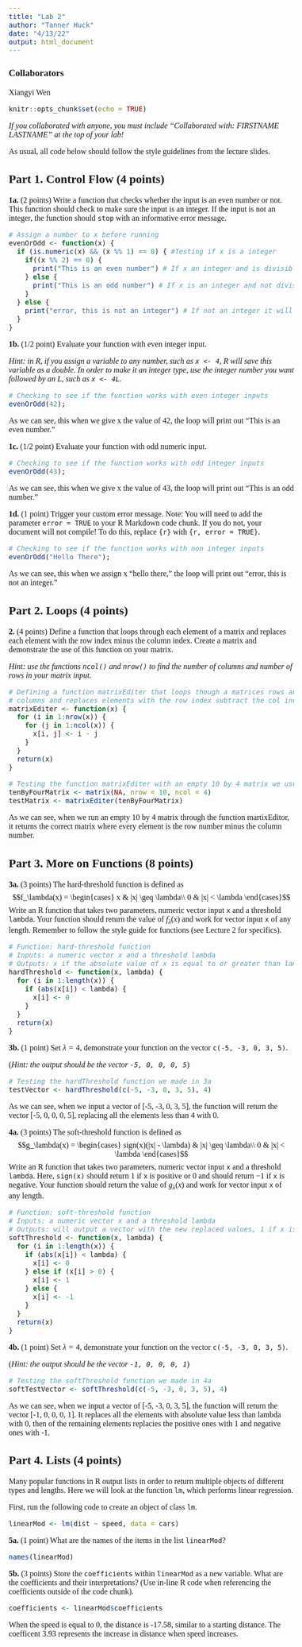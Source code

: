 ---
title: "Lab 2"
author: "Tanner Huck"
date: "4/13/22"
output: html_document
---

<!--- Begin styling code. --->
<style type="text/css">
/* Whole document: */
body{
  font-family: "Palatino Linotype", "Book Antiqua", Palatino, serif;
  font-size: 12pt;
}
h1.title {
  font-size: 38px;
  text-align: center;
}
h4.author {
  font-size: 18px;
  text-align: center;
}
h4.date {
  font-size: 18px;
  text-align: center;
}
</style>
<!--- End styling code. --->

### Collaborators

Xiangyi Wen

```{r setup, include=FALSE}
knitr::opts_chunk$set(echo = TRUE)
```

*If you collaborated with anyone, you must include "Collaborated with: FIRSTNAME LASTNAME" at the top of your lab!*

As usual, all code below should follow the style guidelines from the lecture slides.

## Part 1. Control Flow (4 points)

**1a.** (2 points) Write a function that checks whether the input is an even number or not. This function should check to make sure the input is an integer. If the input is not an integer, the function should `stop` with an informative error message.

```{r function to check if a number is even}
# Assign a number to x before running
evenOrOdd <- function(x) {
  if (is.numeric(x) && (x %% 1) == 0) { #Testing if x is a integer
    if((x %% 2) == 0) {
      print("This is an even number") # If x an integer and is divisible by 2 it will print this
    } else {
      print("This is an odd number") # If x is an integer and not divisible by 2 it will print this
    }
  } else {
    print("error, this is not an integer") # If not an integer it will print this
  }
}
```

**1b.** (1/2 point) Evaluate your function with even integer input.

*Hint: in R, if you assign a variable to any number, such as `x <- 4`, R will save this variable as a double. In order to make it an integer type, use the integer number you want followed by an L, such as `x <- 4L`.* 

```{r checking function with even}
# Checking to see if the function works with even integer inputs
evenOrOdd(42);
```

As we can see, this when we give x the value of 42, the loop will print out "This is an even number."  

**1c.** (1/2 point) Evaluate your function with odd numeric input.

```{r checking function with odd}
# Checking to see if the function works with odd integer inputs
evenOrOdd(43);
```
As we can see, this when we give x the value of 43, the loop will print out "This is an odd number." 

**1d.** (1 point) Trigger your custom error message. Note: You will need to add the parameter `error = TRUE` to your R Markdown code chunk. If you do not, your document will not compile! To do this, replace ```{r}``` with ```{r, error = TRUE}```. 

```{r checking function with non-integer}
# Checking to see if the function works with non integer inputs
evenOrOdd("Hello There");
```
As we can see, this when we assign x "hello there," the loop will print out "error, this is not an integer."

## Part 2. Loops (4 points)

**2.** (4 points) Define a function that loops through each element of a matrix and replaces each element with the row index minus the column index. Create a matrix and demonstrate the use of this function on your matrix.

*Hint: use the functions `ncol()` and `nrow()` to find the number of columns and number of rows in your matrix input.*

```{r function with loops}
# Defining a function matrixEditer that loops though a matrices rows and than 
# columns and replaces elements with the row index subtract the col index
matrixEditer <- function(x) {
  for (i in 1:nrow(x)) {
    for (j in 1:ncol(x)) {
      x[i, j] <- i - j
    }
  }
  return(x)
}

# Testing the function matrixEditer with an empty 10 by 4 matrix we used in the last lab
tenByFourMatrix <- matrix(NA, nrow = 10, ncol = 4)
testMatrix <- matrixEditer(tenByFourMatrix)
```

As we can see, when we run an empty 10 by 4 matrix through the function martixEditor, it returns the correct matrix where every element is the row number minus the column number.

## Part 3. More on Functions (8 points)

**3a.** (3 points) The hard-threshold function is defined as 
$$f_\lambda(x) = \begin{cases} x & |x| \geq \lambda\\ 0 & |x| < \lambda \end{cases}$$
Write an R function that takes two parameters, numeric vector input `x` and a threshold `lambda`.
Your function should return the value of $f_\lambda(x)$ and work for vector input `x` of any length.
Remember to follow the style guide for functions (see Lecture 2 for specifics).

```{r hard-threshold function}
# Function: hard-threshold function
# Inputs: a numeric vector x and a threshold lambda
# Outputs: x if the absolute value of x is equal to or greater than lambda and 0 if x is less than lambda, replacing the elements in x with the new ouputs
hardThreshold <- function(x, lambda) {
  for (i in 1:length(x)) {
    if (abs(x[i]) < lambda) {
      x[i] <- 0
    }  
  }
  return(x)
}
```


**3b.** (1 point) Set $\lambda = 4$, demonstrate your function on the vector `c(-5, -3, 0, 3, 5)`.

(*Hint: the output should be the vector `-5, 0, 0, 0, 5`*)

```{r using the hard-threshold function}
# Testing the hardThreshold function we made in 3a
testVector <- hardThreshold(c(-5, -3, 0, 3, 5), 4)
```

As we can see, when we input a vector of [-5, -3, 0, 3, 5], the function will return the vector [-5, 0, 0, 0, 5], replacing all the elements less than 4 with 0. 


**4a.** (3 points) The soft-threshold function is defined as 
$$g_\lambda(x) = \begin{cases} sign(x)(|x| - \lambda) & |x| \geq \lambda\\ 0 & |x| < \lambda \end{cases}$$
Write an R function that takes two parameters, numeric vector input `x` and a threshold `lambda`.
Here, `sign(x)` should return $1$ if `x` is positive or $0$ and should return $-1$ if `x` is negative. 
Your function should return the value of $g_\lambda(x)$ and work for vector input `x` of any length.

```{r soft-threshold function}
# Function: soft-threshold function
# Inputs: a numeric vector x and a threshold lambda
# Outputs: will output a vector with the new replaced values, 1 if x is positive or 0 and -1 if x is negative
softThreshold <- function(x, lambda) {
  for (i in 1:length(x)) {
    if (abs(x[i]) < lambda) {
      x[i] <- 0
    } else if (x[i] > 0) {
      x[i] <- 1
    } else {
      x[i] <- -1
    }
  }
  return(x)
}
```

**4b.** (1 point) Set $\lambda = 4$, demonstrate your function on the vector `c(-5, -3, 0, 3, 5)`.

(*Hint: the output should be the vector `-1, 0, 0, 0, 1`*)

```{r using the soft-threshold function}
# Testing the softThreshold function we made in 4a
softTestVector <- softThreshold(c(-5, -3, 0, 3, 5), 4)
```

As we can see, when we input a vector of [-5, -3, 0, 3, 5], the function will return the vector [-1, 0, 0, 0, 1]. It replaces all the elements with absolute value less than lambda with 0, then of the remaining elements replacies the positive ones with 1 and negative ones with -1.
\

## Part 4. Lists (4 points)

Many popular functions in R output lists in order to return multiple objects of different types and lengths. Here we will look at the function `lm`, which performs linear regression. 

First, run the following code to create an object of class `lm`.

```{r}
linearMod <- lm(dist ~ speed, data = cars) 
```

**5a.** (1 point) What are the names of the items in the list `linearMod`?
```{r names}
names(linearMod)
```

**5b.** (3 points) Store the `coefficients` within `linearMod` as a new variable. What are the coefficients and their interpretations? (Use in-line R code when referencing the coefficients outside of the code chunk).
```{r coefficients}
coefficients <- linearMod$coefficients
```

When the speed is equal to 0, the distance is -17.58, similar to a starting distance. The coefficent 3.93 represents the increase in distance when speed increases.

